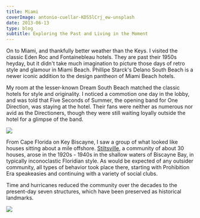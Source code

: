 ---
title: Miami
coverImage: antonio-cuellar-KDS5lCrj_ew-unsplash
date: 2013-06-13
type: blog
subtitle: Exploring the Past and Living in the Moment
---

On to Miami, and thankfully better weather than the Keys. I visited the classic Eden Roc and Fontainebleau hotels. They are past their 1950s heyday, but it didn't take much imagination to picture those days of retro style and glamour in Miami Beach. Phillipe Starck's Delano South Beach is a newer iconic addition to the design pantheon of Miami Beach hotels.

<FloridaMiami2013SlideShow />

My room at the lesser-known Dream South Beach matched the classic hotels for style and originality. I noticed a commotion one day in the lobby, and was told that Five Seconds of Summer, the opening band for One Direction, was staying at the hotel. Their fans were neither as numerous nor avid as the Directioners, though they were still waiting loyally outside the hotel for a glimpse of the band.

<Image src="DreamHotelMiami"  />
<TextCollapse src="DreamHotelMiami" />

From Cape Florida on Key Biscayne, I saw a group of what looked like houses sitting about a mile offshore. <a href="https://en.wikipedia.org/wiki/Stiltsville">Stiltsville</a>, a community of about 30 houses, arose in the 1920s - 1940s in the shallow waters of Biscayne Bay, in typically inconoclastic Floridian style. As would be expected of any outsider community, all types of behavior took place there, starting with Prohibition Era speakeasies and continuing with a variety of social clubs. 

Time and hurricanes reduced the community over the decades to the present-day seven structures, which have been preserved as historical landmarks.

<Image src="Stiltsville"  />
<TextCollapse src="Stiltsville" />